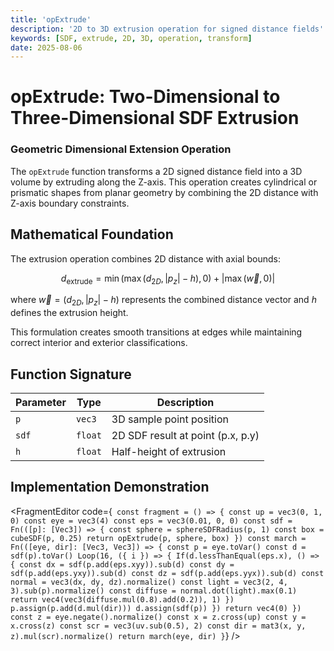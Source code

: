 ```yaml
---
title: 'opExtrude'
description: '2D to 3D extrusion operation for signed distance fields'
keywords: [SDF, extrude, 2D, 3D, operation, transform]
date: 2025-08-06
---
```



# opExtrude: Two-Dimensional to Three-Dimensional SDF Extrusion

### Geometric Dimensional Extension Operation

The `opExtrude` function transforms a 2D signed distance field into a 3D volume by extruding along the Z-axis. This operation creates cylindrical or prismatic shapes from planar geometry by combining the 2D distance with Z-axis boundary constraints.

## Mathematical Foundation

The extrusion operation combines 2D distance with axial bounds:

$$
d_{\text{extrude}} = \min(\max(d_{2D}, |p_z| - h), 0) + |\max(\vec{w}, 0)|
$$

where $\vec{w} = (d_{2D}, |p_z| - h)$ represents the combined distance vector and $h$ defines the extrusion height.

This formulation creates smooth transitions at edges while maintaining correct interior and exterior classifications.

## Function Signature

| Parameter | Type    | Description                       |
| --------- | ------- | --------------------------------- |
| `p`       | `vec3`  | 3D sample point position          |
| `sdf`     | `float` | 2D SDF result at point (p.x, p.y) |
| `h`       | `float` | Half-height of extrusion          |

## Implementation Demonstration

<FragmentEditor
        code={`
const fragment = () => {
        const up = vec3(0, 1, 0)
        const eye = vec3(4)
        const eps = vec3(0.01, 0, 0)
        const sdf = Fn(([p]: [Vec3]) => {
                const sphere = sphereSDFRadius(p, 1)
                const box = cubeSDF(p, 0.25)
                return opExtrude(p, sphere, box)
        })
        const march = Fn(([eye, dir]: [Vec3, Vec3]) => {
                const p = eye.toVar()
                const d = sdf(p).toVar()
                Loop(16, ({ i }) => {
                        If(d.lessThanEqual(eps.x), () => {
                                const dx = sdf(p.add(eps.xyy)).sub(d)
                                const dy = sdf(p.add(eps.yxy)).sub(d)
                                const dz = sdf(p.add(eps.yyx)).sub(d)
                                const normal = vec3(dx, dy, dz).normalize()
                                const light = vec3(2, 4, 3).sub(p).normalize()
                                const diffuse = normal.dot(light).max(0.1)
                                return vec4(vec3(diffuse.mul(0.8).add(0.2)), 1)
                        })
                        p.assign(p.add(d.mul(dir)))
                        d.assign(sdf(p))
                })
                return vec4(0)
        })
        const z = eye.negate().normalize()
        const x = z.cross(up)
        const y = x.cross(z)
        const scr = vec3(uv.sub(0.5), 2)
        const dir = mat3(x, y, z).mul(scr).normalize()
        return march(eye, dir)
}`}
/>

